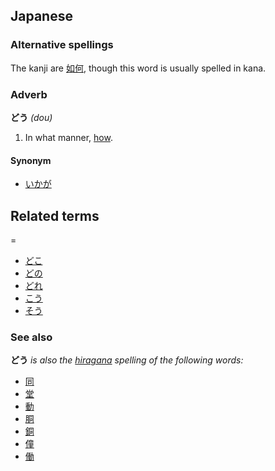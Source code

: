 ==Japanese==
===Alternative spellings===
The kanji are [[如何]], though this word is usually spelled in kana.

===Adverb===
'''どう''' ''(dou)''
# In what manner, [[how]].  

====Synonym====
*[[いかが]]

==Related terms===
*[[どこ]]
*[[どの]]
*[[どれ]]
*[[こう]]
*[[そう]]

===See also===
'''どう''' ''is also the [[hiragana]] spelling of the following words:''
* [[同]]
* [[堂]]
* [[動]]
* [[胴]]
* [[銅]]
* [[僮]]
* [[働]]